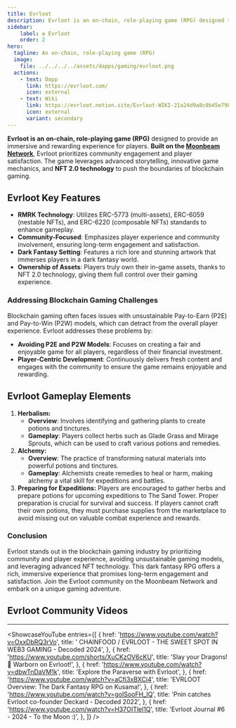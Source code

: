 ```yaml
---
title: Evrloot
description: Evrloot is an on-chain, role-playing game (RPG) designed to provide an immersive and rewarding experience for players. Built on the Moonbeam Network.
sidebar:
    label: ✪ Evrloot
    order: 2
hero:
  tagline: An on-chain, role-playing game (RPG)
  image: 
    file: ../../../../assets/dapps/gaming/evrloot.png
  actions:
    - text: Dapp
      link: https://evrloot.com/
      icon: external
    - text: Wiki
      link: https://evrloot.notion.site/Evrloot-WIKI-21a24d9a8c0b45e7982870b4193ba0d6
      icon: external
      variant: secondary
---
```



**Evrloot is an** **on-chain, role-playing game (RPG)** designed to provide an immersive and rewarding experience for players. **Built on the [Moonbeam Network](https://dablock.com/dapps/moonbeam-network/)**, Evrloot prioritizes community engagement and player satisfaction. The game leverages advanced storytelling, innovative game mechanics, and **NFT 2.0 technology** to push the boundaries of blockchain gaming.

## Evrloot Key Features
- **RMRK Technology**: Utilizes ERC-5773 (multi-assets), ERC-6059 (nestable NFTs), and ERC-6220 (composable NFTs) standards to enhance gameplay.
- **Community-Focused**: Emphasizes player experience and community involvement, ensuring long-term engagement and satisfaction.
- **Dark Fantasy Setting**: Features a rich lore and stunning artwork that immerses players in a dark fantasy world.
- **Ownership of Assets**: Players truly own their in-game assets, thanks to NFT 2.0 technology, giving them full control over their gaming experience.

### Addressing Blockchain Gaming Challenges
Blockchain gaming often faces issues with unsustainable Pay-to-Earn (P2E) and Pay-to-Win (P2W) models, which can detract from the overall player experience. Evrloot addresses these problems by:
- **Avoiding P2E and P2W Models**: Focuses on creating a fair and enjoyable game for all players, regardless of their financial investment.
- **Player-Centric Development**: Continuously delivers fresh content and engages with the community to ensure the game remains enjoyable and rewarding.

## Evrloot Gameplay Elements
1. **Herbalism:**
    - **Overview**: Involves identifying and gathering plants to create potions and tinctures.
    - **Gameplay**: Players collect herbs such as Glade Grass and Mirage Sprouts, which can be used to craft various potions and remedies.
2. **Alchemy:**
    - **Overview**: The practice of transforming natural materials into powerful potions and tinctures.
    - **Gameplay**: Alchemists create remedies to heal or harm, making alchemy a vital skill for expeditions and battles.
3. **Preparing for Expeditions:** Players are encouraged to gather herbs and prepare potions for upcoming expeditions to The Sand Tower. Proper preparation is crucial for survival and success. If players cannot craft their own potions, they must purchase supplies from the marketplace to avoid missing out on valuable combat experience and rewards.

### Conclusion
Evrloot stands out in the blockchain gaming industry by prioritizing community and player experience, avoiding unsustainable gaming models, and leveraging advanced NFT technology. This dark fantasy RPG offers a rich, immersive experience that promises long-term engagement and satisfaction. Join the Evrloot community on the Moonbeam Network and embark on a unique gaming adventure.

## Evrloot Community Videos
------------
<ShowcaseYouTube
  entries={[
        {
      href: 'https://www.youtube.com/watch?v=OxxDbRQ3rVo',
      title: ' CHAINFOOD / EVRLOOT - THE SWEET SPOT IN WEB3 GAMING - Decoded 2024',
    },
        {
      href: 'https://www.youtube.com/shorts/XuCKzOV6cKU',
      title: 'Slay your Dragons! 🐉 Warborn on Evrloot!',
    },
        {
      href: 'https://www.youtube.com/watch?v=dbwTnDaVM1k',
      title: 'Explore the Paraverse with Evrloot',
    },
        {
      href: 'https://www.youtube.com/watch?v=aCfi3xBXCi4',
      title: 'EVRLOOT Overview: The Dark Fantasy RPG on Kusama!',
    },
        {
      href: 'https://www.youtube.com/watch?v=goISooFH_IQ',
      title: 'Pnin catches Evrloot co-founder Deckard - Decoded 2022',
    },
        {
      href: 'https://www.youtube.com/watch?v=H37OITlel1Q',
      title: 'Evrloot Journal #6 - 2024 - To the Moon :)',
    },
  ]} />
